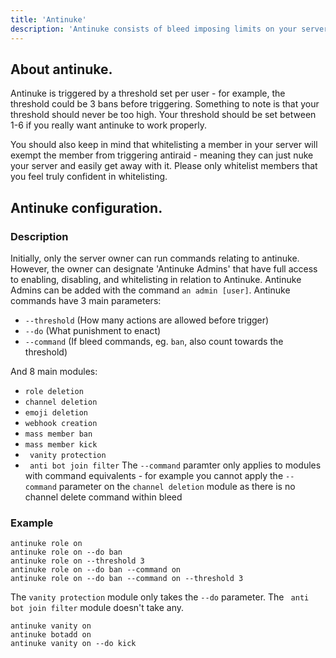 ```yaml
---
title: 'Antinuke'
description: 'Antinuke consists of bleed imposing limits on your server staff to prevent the destruction of your server or an administrator overstepping their boundries.'
---
```

## About antinuke.
Antinuke is triggered by a threshold set per user - for example, the threshold could be 3 bans before triggering. Something to note is that your threshold should never be too high. Your threshold should be set between 1-6 if you really want antinuke to work properly.

You should also keep in mind that whitelisting a member in your server will exempt the member from triggering antiraid - meaning they can just nuke your server and easily get away with it. Please only whitelist members that you feel truly confident in whitelisting.

## Antinuke configuration.
### Description
Initially, only the server owner can run commands relating to antinuke. However, the owner can designate 'Antinuke Admins' that have full access to enabling, disabling, and whitelisting in relation to Antinuke. Antinuke Admins can be added with the command `an admin [user]`.
Antinuke commands have 3 main parameters:
- `--threshold` (How many actions are allowed before trigger)
- `--do` (What punishment to enact)
- `--command` (If bleed commands, eg. `ban`, also count towards the threshold)

And 8 main modules:
- `role deletion`
- `channel deletion`
- `emoji deletion`
- `webhook creation`
- `mass member ban`
- `mass member kick`
- ` vanity protection`
- ` anti bot join filter`
<Info>The `--command` paramter only applies to modules with command equivalents - for example you cannot apply the `--command` parameter on the `channel deletion` module as there is no channel delete command within bleed</Info>
### Example
```
antinuke role on
antinuke role on --do ban
antinuke role on --threshold 3
antinuke role on --do ban --command on
antinuke role on --do ban --command on --threshold 3
```
<Warning>The `vanity protection` module only takes the `--do` parameter. The ` anti bot join filter` module doesn't take any.</Warning>
```
antinuke vanity on 
antinuke botadd on
antinuke vanity on --do kick
```




